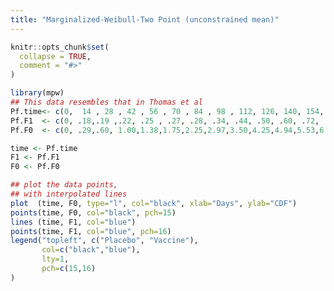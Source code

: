 ```yaml
---
title: "Marginalized-Weibull-Two Point (unconstrained mean)"
---
```


```r
knitr::opts_chunk$set(
  collapse = TRUE,
  comment = "#>"
)
```

```r
library(mpw)
## This data resembles that in Thomas et al
Pf.time<- c(0,  14 , 28 , 42 , 56 , 70 , 84 , 98 , 112, 126, 140, 154, 168, 182, 196)
Pf.F1  <- c(0, .18,.19 ,.22, .25 , .27, .28, .34, .44, .50, .60, .72, .75, .81, .93)/100
Pf.F0  <- c(0, .29,.60, 1.00,1.38,1.75,2.25,2.97,3.50,4.25,4.94,5.53,6.00,6.31,6.94)/100

time <- Pf.time
F1 <- Pf.F1
F0 <- Pf.F0

## plot the data points, 
## with interpolated lines
plot  (time, F0, type="l", col="black", xlab="Days", ylab="CDF")
points(time, F0, col="black", pch=15)
lines (time, F1, col="blue")
points(time, F1, col="blue", pch=16)
legend("topleft", c("Placebo", "Vaccine"),
       col=c("black","blue"),
       lty=1,
       pch=c(15,16)
)

```
